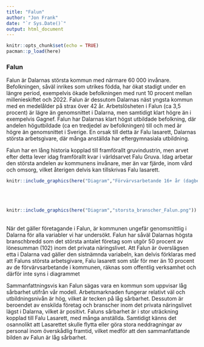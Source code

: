 ```yaml
---
title: "Falun"
author: "Jon Frank"
date: "`r Sys.Date()`"
output: html_document
---
```


```r
knitr::opts_chunk$set(echo = TRUE)
pacman::p_load(here)
```

### Falun

Falun är Dalarnas största kommun med närmare 60 000 invånare. Befolkningen, såväl inrikes som utrikes födda, har ökat stadigt under en längre period, exempelvis ökade befolkningen med runt 10 procent mellan millenieskiftet och 2022. Falun är dessutom Dalarnas näst yngsta kommun med en medelålder på strax över 42 år. Arbetslösheten i Falun (ca 3,5 procent) är lägre än genomsnittet i Dalarna, men samtidigt klart högre än i exempelvis Gagnef. Falun har Dalarnas klart högst utbildade befolkning, där andelen högutbildade (ca en tredjedel av befolkningen) till och med är högre än genomsnittet i Sverige. En orsak till detta är Falu lasarett, Dalarnas största arbetsgivare, där många anställda har eftergymnasiala utbildning. 

Falun har en lång historia kopplad till framförallt gruvindustrin, men arvet efter detta lever idag framförallt kvar i världsarvet Falu Gruva. Idag arbetar den största andelen av kommunens invånare, mer än var fjärde, inom vård och omsorg, vilket återigen delvis kan tillskrivas Falu lasarett.
<br>
```r
knitr::include_graphics(here("Diagram","Förvärvsarbetande 16+ år (dagbef)andel_per_bransch _Falun.png"))
```
<br>
<br>
```r
knitr::include_graphics(here("Diagram","storsta_branscher_Falun.png"))
```
<br>
När det gäller företagande i Falun, är kommunen ungefär genomsnittlig i Dalarna för alla variabler vi har undersökt.
Falun har såväl Dalarnas högsta branschbredd som det största antalet företag som utgör 50 procent av lönesumman (102) inom det privata näringslivet. Att Falun är överslägsen etta i Dalarna vad gäller den sistnämnda variabeln, kan delvis förklaras med att Faluns största arbetsgivare, Falu lasarett som står för mer än 10 procent av de förvärvsarbetande i kommunen, räknas som offentlig verksamhet och därför inte syns i diagrammet

Sammanfattningsvis kan Falun sägas vara en kommun som uppvisar låg sårbarhet utifrån vår modell. Arbetsmarknaden fungerar relativt väl och utbildningsnivån är hög, vilket är tecken på låg sårbarhet. Dessutom är beroendet av enskilda företag och branscher inom det privata näringslivet lägst i Dalarna, vilket är positivt. Faluns sårbarhet är i stor uträckning kopplad till Falu Lasarett, med många anställda. Samtidigt känns det osannolikt att Lasarettet skulle flytta eller göra stora neddragningar av personal inom överskådlig framtid, vilket medför att den sammanfattande bilden av Falun är låg sårbarhet.
